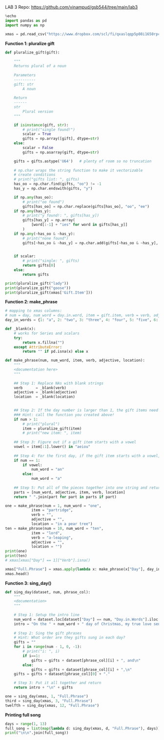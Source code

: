 LAB 3
Repo: [https://github.com/vinampud/gsb544/tree/main/lab3](https://github.com/vinampud/gsb544/tree/main/lab3)

```python
%echo
import pandas as pd
import numpy as np
```
```python
xmas = pd.read_csv("https://www.dropbox.com/scl/fi/qxaslqqp5p08i1650rpc4/xmas.csv?rlkey=erdxi7jbh7pqf9fh4lv4cayp5&dl=1")
```

**Function 1: pluralize gift**
```python
def pluralize_gift(gift):
    
    """
    Returns plural of a noun
    
    Parameters
    ----------
    gift: str
        A noun
        
    Return
    ------
    str
        Plural version
    """

    if isinstance(gift, str):
        # print("single found!")
        scalar = True
        gifts = np.array([gift], dtype=str)
    else:
        scalar = False
        gifts = np.asarray(gift, dtype=str)

    gifts = gifts.astype('U64')   # plenty of room so no truncation
 
    # np.char wraps the string function to make it vectorizable
    # create conditions
    # print("gifts list: ", gifts)
    has_oo = np.char.find(gifts, "oo") != -1
    has_y = np.char.endswith(gifts, "y")

    if np.any(has_oo):
        # print("oo found")
        gifts[has_oo] = np.char.replace(gifts[has_oo], "oo", "ee")
    if np.any(has_y):
        # print("y found!: ", gifts[has_y])
        gifts[has_y] = np.array(
            [word[:-1] + "ies" for word in gifts[has_y]]
        )
    if np.any(~has_oo & ~has_y):
        # print("none found")
        gifts[~has_oo & ~has_y] = np.char.add(gifts[~has_oo & ~has_y], "s")
        

    if scalar:
        # print("single: ", gifts)
        return gifts[0] 
    else: 
        return gifts
```

```python
print(pluralize_gift("lady"))
print(pluralize_gift("goose"))
print(pluralize_gift(xmas['Gift.Item']))
```


**Function 2: make_phrase**
```python
# mapping to xmas columns:
# num = day, num_word = day.in.word, item = gift.item, verb = verb, adjective = adjective, location = location
day_in_words = {1: "a", 2: "two", 3: "three", 4: "four", 5: "five", 6: "six", 7: "seven", 8: "eight", 9: "nine", 10: "ten", 11: "eleven", 12: "twelve"}

def _blank(x):
    # works for Series and scalars
    try:
        return x.fillna("")
    except AttributeError:
        return "" if pd.isna(x) else x

def make_phrase(num, num_word, item, verb, adjective, location):
    """
    <documentation here>
    """
    
    ## Step 1: Replace NAs with blank strings
    verb      = _blank(verb)
    adjective = _blank(adjective)
    location  = _blank(location)

    
    ## Step 2: If the day number is larger than 1, the gift items need pluralized!
    ### Hint: call the function you created above!
    if num > 1:
        # print("plural")
        item = pluralize_gift(item)
        # print("new item: ", item)
    
    ## Step 3: Figure out if a gift item starts with a vowel
    vowel = item[:1].lower() in "aeiou"
    
    ## Step 4: For the first day, if the gift item starts with a vowel, replace the day with "an" and if the gift item does not start with a vowel, replace the day with "a" (e.g. a partridge in a pear tree). If it is not the first day, use just the number word (e.g. ten lords a leap)
    if num == 1:
        if vowel:
            num_word = "an"
        else:
            num_word = "a"
    
    ## Step 5: Put all of the pieces together into one string and return!
    parts = [num_word, adjective, item, verb, location]
    return " ".join(part for part in parts if part)
```

```python
one = make_phrase(num = 1, num_word = "one", 
            item = "partridge", 
            verb = "", 
            adjective = "", 
            location = "in a pear tree")
ten = make_phrase(num = 10, num_word = "ten", 
            item = "lord", 
            verb = "a-leaping", 
            adjective = "", 
            location = "")
print(one)
print(ten)
# xmas[xmas["Day"] == 1]["Verb"].isna()
```

```python
xmas["Full.Phrase"] = xmas.apply(lambda x: make_phrase(x["Day"], day_in_words[x["Day"]], x["Gift.Item"], x["Verb"], x["Adjective"], x["Location"]), axis=1)
xmas.head()
```

**Function 3: sing_day()**
```python
def sing_day(dataset, num, phrase_col):
    """
    <documentation>
    """
    
    # Step 1: Setup the intro line
    num_word = dataset.loc[dataset["Day"] == num, "Day.in.Words"].iloc[0]  # convert "1" to "first" etc.
    intro = "On the " + num_word + " day of Christmas, my true love sent to me:"
    
    # Step 2: Sing the gift phrases
    # Hint: What order are they gifts sung in each day?
    gifts = ""
    for i in range(num - 1, 0, -1):
        # print("i: ", i)
        if i==1:
            gifts = gifts + dataset[phrase_col][i] + ", and\n"
        else:
            gifts = gifts + dataset[phrase_col][i] + ",\n"
    gifts = gifts + dataset[phrase_col][0] + "."

    # Step 3: Put it all together and return
    return intro + "\n" + gifts

```

```python
one = sing_day(xmas, 1, "Full.Phrase")
third = sing_day(xmas, 3, "Full.Phrase")
twelfth = sing_day(xmas, 12, "Full.Phrase")
```

**Printing full song**
```python
days = range(1, 13)
full_song = list(map(lambda d: sing_day(xmas, d, "Full.Phrase"), days))
print("\n\n".join(full_song))
```